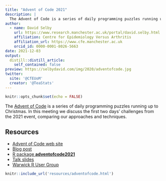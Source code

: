 ```yaml
---
title: "Advent of Code 2021"
description: |
  The Advent of Code is a series of daily programming puzzles running up to Christmas.
author:
  - name: David Selby
    url: https://www.research.manchester.ac.uk/portal/david.selby.html
    affiliation: Centre for Epidemiology Versus Arthritis
    affiliation_url: https://www.cfe.manchester.ac.uk
    orcid_id: 0000-0001-8026-5663
date: 2021-12-03
output:
  distill::distill_article:
    self_contained: false
preview: https://selbydavid.com/img/2020/adventofcode.jpg
twitter:
  site: '@CfEUoM'
  creator: '@TeaStats'
---
```



```r
knitr::opts_chunk$set(echo = FALSE)
```

The [Advent of Code](https://adventofcode.com) is a series of daily programming puzzles running up to Christmas.
In this meeting we discuss the first two days' challenges from the 2021 event, comparing our approaches and techniques.

## Resources

- [Advent of Code web site](https://adventofcode.com)
- [Blog post](https://selbydavid.com/2021/12/01/advent-2021/)
- [R package **adventofcode2021**](https://github.com/Selbosh/adventofcode2021)
- [Talk slides](resources/adventofcode.html)
- [Warwick R User Group](https://www.meetup.com/Warwick-useRs)

```r
knitr::include_url('resources/adventofcode.html')
```

